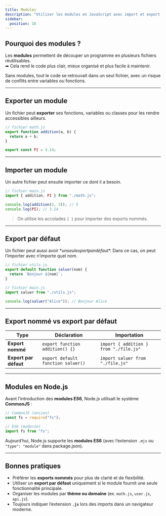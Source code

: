 ```yaml
---
title: Modules
description: "Utiliser les modules en JavaScript avec import et export."
sidebar:
  position: 16
---
```



## Pourquoi des modules ?

Les **modules** permettent de découper un programme en plusieurs fichiers réutilisables.  
➡ Cela rend le code plus clair, mieux organisé et plus facile à maintenir.  

Sans modules, tout le code se retrouvait dans un seul fichier, avec un risque de conflits entre variables ou fonctions.

---

## Exporter un module

Un fichier peut **exporter** ses fonctions, variables ou classes pour les rendre accessibles ailleurs.

```js
// fichier math.js
export function addition(a, b) {
  return a + b;
}

export const PI = 3.14;
```

---

## Importer un module

Un autre fichier peut ensuite importer ce dont il a besoin.

```js
// fichier main.js
import { addition, PI } from "./math.js";

console.log(addition(2, 3)); // 5
console.log(PI); // 3.14
```

> On utilise les accolades `{ }` pour importer des exports nommés.

---

## Export par défaut
Un fichier peut aussi avoir *$un seul export par défaut*$.
Dans ce cas, on peut l’importer avec n’importe quel nom.

```js
// fichier utils.js
export default function saluer(nom) {
  return `Bonjour ${nom}`;
}

// fichier main.js
import saluer from "./utils.js";

console.log(saluer("Alice")); // Bonjour Alice

```

---

## Export nommé vs export par défaut

| Type              | Déclaration                         | Importation                           |
|-------------------|-------------------------------------|----------------------------------------|
| **Export nommé**  | `export function addition() {}`     | `import { addition } from "./file.js"` |
| **Export par défaut** | `export default function saluer()` | `import saluer from "./file.js"`       |

---

## Modules en Node.js

Avant l’introduction des **modules ES6**, Node.js utilisait le système **CommonJS** :

```js
// CommonJS (ancien)
const fs = require("fs");

// ES6 (moderne)
import fs from "fs";
``` 

Aujourd’hui, Node.js supporte les **modules ES6** (avec l’extension `.mjs` ou `"type": "module"` dans package.json).

---

## Bonnes pratiques

- Préférer les **exports nommés** pour plus de clarté et de flexibilité.  
- Utiliser un **export par défaut** uniquement si le module fournit une seule fonctionnalité principale.  
- Organiser les modules par **thème ou domaine** (ex. `math.js`, `user.js`, `api.js`).  
- Toujours indiquer l’extension **`.js`** lors des imports dans un navigateur moderne.  

